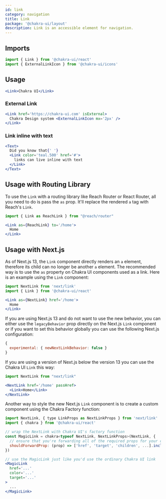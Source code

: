 ```yaml
---
id: link
category: navigation
title: Link
package: '@chakra-ui/layout'
description: Link is an accessible element for navigation.
---
```


## Imports

```js
import { Link } from '@chakra-ui/react'
import { ExternalLinkIcon } from '@chakra-ui/icons'
```

## Usage

```jsx
<Link>Chakra UI</Link>
```

### External Link

```jsx
<Link href='https://chakra-ui.com' isExternal>
  Chakra Design system <ExternalLinkIcon mx='2px' />
</Link>
```

### Link inline with text

```jsx
<Text>
  Did you know that{' '}
  <Link color='teal.500' href='#'>
    links can live inline with text
  </Link>
</Text>
```

## Usage with Routing Library

To use the `Link` with a routing library like Reach Router or React Router, all
you need to do is pass the `as` prop. It'll replace the rendered `a` tag with
Reach's `Link`.

```jsx live=false
import { Link as ReachLink } from "@reach/router"

<Link as={ReachLink} to='/home'>
  Home
</Link>
```

## Usage with Next.js

As of Next.js 13, the `Link` component directly renders an `a` element,
therefore its child can no longer be another `a` element. The recommended
way is to use the `as` property on Chakra UI components used as a link. Here
is an example using the `Link` component:

```jsx live=false
import NextLink from 'next/link'
import { Link } from '@chakra-ui/react'

<Link as={NextLink} href='/home'>
  Home
</Link>
```

If you are using Next.js 13 and do not want to use the new behavior, you can 
either use the `legacyBehavior` prop directly on the Next.js `Link` component
or if you want to set this behavior globally you can use the following Next.js
configuration:

```js live=false
{
  experimental: { newNextLinkBehavior: false }
}
```

If you are using a version of Next.js below the version 13 you can use the Chakra
UI `Link` this way:

```jsx live=false
import NextLink from "next/link"

<NextLink href='/home' passHref>
  <Link>Home</Link>
</NextLink>
```

Another way to style the new Next.js `Link` component is to create a custom
component using the Chakra Factory function:

```jsx live=false
import NextLink, { type LinkProps as NextLinkProps } from 'next/link'
import { chakra } from '@chakra-ui/react'

// wrap the NextLink with Chakra UI's factory function
const MagicLink = chakra<typeof NextLink, NextLinkProps>(NextLink, {
  // ensure that you're forwarding all of the required props for your case
  shouldForwardProp: (prop) => ['href', 'target', 'children', ...].includes(prop),
})

// use the MagicLink just like you'd use the ordinary Chakra UI link
<MagicLink
  href='...'
  color='...'
  target='...'
>
  ...
</MagicLink>
```
